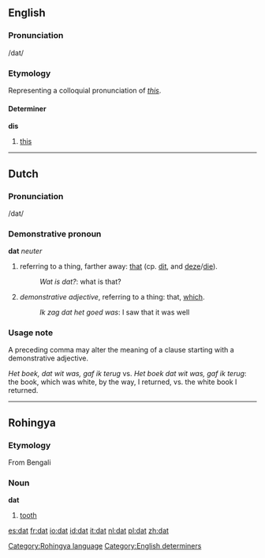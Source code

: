 {{see|DAT}}
==English==
===Pronunciation===
/dat/

===Etymology===
Representing a colloquial pronunciation of ''[[this]]''.

====Determiner====
'''dis'''
# {{slang}} [[this]]

----


==Dutch==

===Pronunciation===
/dat/

===Demonstrative pronoun===
'''dat''' ''neuter''

# referring to a thing, farther away: [[that]] (cp. [[dit]], and [[deze]]/[[die]]).
#: ''Wat is dat?'': what is that?
# ''demonstrative adjective'', referring to a thing: that, [[which]].
#: ''Ik zag dat het goed was'': I saw that it was well

===Usage note===
A preceding comma may alter the meaning of a clause starting with a demonstrative adjective.

''Het boek, dat wit was, gaf ik terug'' vs. ''Het boek dat wit was, gaf ik terug'': the book, which was white, by the way, I returned, vs. the white book I returned.

----

==Rohingya==
===Etymology===
From Bengali
===Noun===
'''dat'''

# [[tooth]]

[[Category:Rohingya language]]
[[Category:English determiners]]

[[es:dat]]
[[fr:dat]]
[[io:dat]]
[[id:dat]]
[[it:dat]]
[[nl:dat]]
[[pl:dat]]
[[zh:dat]]